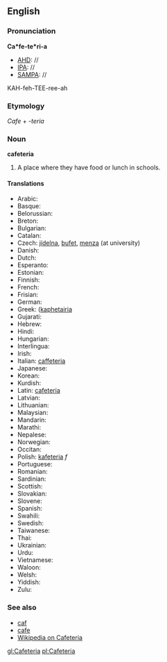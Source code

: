 ==English==
===Pronunciation===
'''Ca*fe-te*ri-a'''
*[[AHD]]: //
*[[IPA]]: //
*[[SAMPA]]: //
KAH-feh-TEE-ree-ah

===Etymology===

''Cafe'' + ''-teria''
===Noun===
'''cafeteria'''
#A place where they have food or lunch in schools.

====Translations====
*Arabic:
*Basque:
*Belorussian:
*Breton:
*Bulgarian:
*Catalan:
*Czech: [[jídelna]], [[bufet]], [[menza]] (at university)
*Danish:
*Dutch:
*Esperanto:
*Estonian:
*Finnish:
*French:
*Frisian:
*German:
*Greek: ([[kaphetairia]]
*Gujarati:
*Hebrew:
*Hindi:
*Hungarian:
*Interlingua:
*Irish:
*Italian: [[caffeteria]]
*Japanese:
*Korean:
*Kurdish:
*Latin: [[cafeteria]]
*Latvian:
*Lithuanian:
*Malaysian:
*Mandarin:
*Marathi:
*Nepalese:
*Norwegian:
*Occitan:
*Polish: [[kafeteria]] ''f''
*Portuguese:
*Romanian:
*Sardinian:
*Scottish:
*Slovakian:
*Slovene:
*Spanish:
*Swahili:
*Swedish:
*Taiwanese:
*Thai:
*Ukrainian:
*Urdu:
*Vietnamese:
*Waloon:
*Welsh:
*Yiddish:
*Zulu:

===See also===
*[[caf]]
*[[cafe]]
*[[wikipedia:en:Cafeteria|Wikipedia on Cafeteria]]

[[gl:Cafeteria]]
[[pl:Cafeteria]]